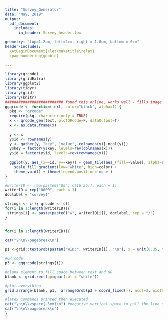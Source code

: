 ```yaml
---
title: "Survey_Generator"
date: "May, 2019"
output: 
  pdf_document:
    includes:
      in_header: Survey_header.tex

geometry: "top=1.2cm, left=2cm, right = 1.8cm, bottom = 0cm"
header-includes:
  \AtBeginDocument{\let\maketitle\relax}
  \pagenumbering{gobble}
  
---
```




```r
library(qrcode)
library(gridExtra)
library(ggplot2)
library(tidyr)
library(grid)
library(knitr)
########################## found this online, works well - fills image box.
ggqrcode <- function(text, color="black", alpha=1) {
  pkg <- "qrcode"
  require(pkg, character.only = TRUE)
  x <- qrcode_gen(text, plotQRcode=F, dataOutput=T)
  x <- as.data.frame(x)
  
  y <- x
  y$id <- rownames(y)
  y <- gather(y, "key", "value", colnames(y)[-ncol(y)])
  y$key = factor(y$key, levels=rev(colnames(x)))
  y$id = factor(y$id, levels=rev(rownames(x)))
  
  ggplot(y, aes_(x=~id, y=~key)) + geom_tile(aes_(fill=~value), alpha=alpha) +
    scale_fill_gradient(low="white", high=color) +
    theme_void() + theme(legend.position='none')
}
```




```r
#writerID <- rep(paste0("00", c(16:25)), each = 1)
writerID = rep("0000", each = 1)
doclabel = "survey1"

strings <- c(); qrcode <- c()
for(i in 1:length(writerID)){
 strings[i] <- paste(paste0("w", writerID[i]), doclabel, sep = "/")
}


for(i in 1:length(writerID)){

cat("\n\n\\pagebreak\n")
  
p1 <-grid::textGrob(paste0("WID:", writerID[i], "\n"), x = unit(0.35, "npc"), y = unit(0.3, "npc"), hjust=0, gp=gpar(fontsize = 13))

#QR code
p3 <- ggqrcode(strings[i])

#blank element to fill space between text and QR
blank <- grid.rect(gp=gpar(col = "white"))

#plot everything
grid.arrange(blank, p1,  arrangeGrob(p3 + coord_fixed()), ncol=3, widths = c(2,1,.5))

#latex commands printed then executed
cat("\n\n\\vspace{-3mm}\n") #negative vertical space to pull the line up
cat("\n\n\\pagebreak\n")
}
```

